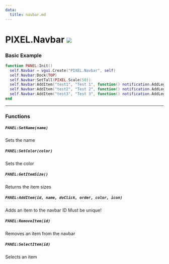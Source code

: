 ```yaml
---
data:
  title: navbar.md
---
```


# PIXEL.Navbar ![](https://raw.githubusercontent.com/Pulsar-Dev/documentation/main/public/client.png)

### Basic Example

  ```lua #
  function PANEL:Init()
    self.Navbar = vgui.Create("PIXEL.Navbar", self)
    self.Navbar:Dock(TOP)
    self.Navbar:SetTall(PIXEL.Scale(50))
    self.Navbar:AddItem("test1", "Test 1", function() notification.AddLegacy("Clicked 1!", NOTIFY_GENERIC, 5) end, 1, PIXEL.Colors.Gold)
    self.Navbar:AddItem("test2", "Test 2", function() notification.AddLegacy("Clicked 2!", NOTIFY_GENERIC, 5) end, 2, PIXEL.Colors.Diamond)
    self.Navbar:AddItem("test3", "Test 3", function() notification.AddLegacy("Clicked 3!", NOTIFY_GENERIC, 5) end, 3, PIXEL.Colors.Silver)
  end
  ```

---

### Functions

##### `PANEL:SetName(name)`
  Sets the name

##### `PANEL:SetColor(color)`
  Sets the color

##### `PANEL:GetItemSize()`
  Returns the item sizes

##### `PANEL:AddItem(id, name, doClick, order, color, icon)`
  Adds an item to the navbar
  ID Must be unique!

##### `PANEL:RemoveItem(id)`
  Removes an item from the navbar

##### `PANEL:SelectItem(id)`
  Selects an item